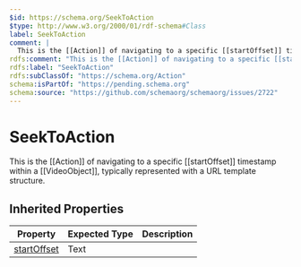 ```yaml
---
$id: https://schema.org/SeekToAction
$type: http://www.w3.org/2000/01/rdf-schema#Class
label: SeekToAction
comment: |
  This is the [[Action]] of navigating to a specific [[startOffset]] timestamp within a [[VideoObject]], typically represented with a URL template structure.
rdfs:comment: "This is the [[Action]] of navigating to a specific [[startOffset]] timestamp within a [[VideoObject]], typically represented with a URL template structure."
rdfs:label: "SeekToAction"
rdfs:subClassOf: "https://schema.org/Action"
schema:isPartOf: "https://pending.schema.org"
schema:source: "https://github.com/schemaorg/schemaorg/issues/2722"
---
```


# SeekToAction

This is the [[Action]] of navigating to a specific [[startOffset]] timestamp within a [[VideoObject]], typically represented with a URL template structure.

## Inherited Properties

| Property | Expected Type | Description |
| --- | --- | --- |
| [startOffset](https://schema.org/startOffset) | Text |  |
